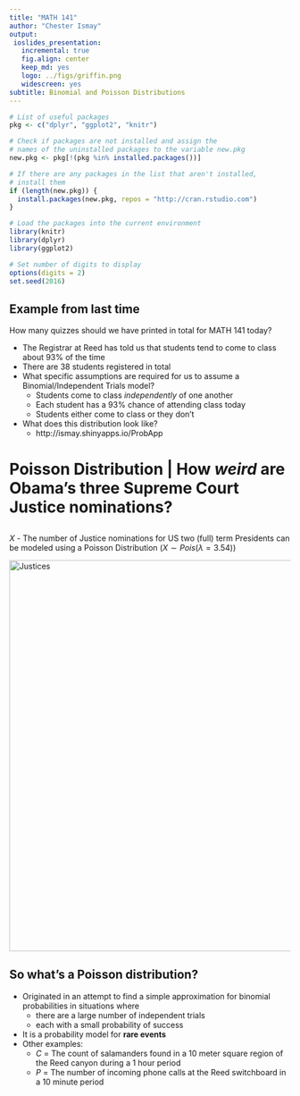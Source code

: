 ```yaml
---
title: "MATH 141"
author: "Chester Ismay"
output:
 ioslides_presentation:
   incremental: true
   fig.align: center
   keep_md: yes
   logo: ../figs/griffin.png
   widescreen: yes
subtitle: Binomial and Poisson Distributions
---
```




```r
# List of useful packages
pkg <- c("dplyr", "ggplot2", "knitr")

# Check if packages are not installed and assign the
# names of the uninstalled packages to the variable new.pkg
new.pkg <- pkg[!(pkg %in% installed.packages())]

# If there are any packages in the list that aren't installed,
# install them
if (length(new.pkg)) {
  install.packages(new.pkg, repos = "http://cran.rstudio.com")
}

# Load the packages into the current environment
library(knitr)
library(dplyr)
library(ggplot2)

# Set number of digits to display
options(digits = 2)
set.seed(2016)
```


## Example from last time {.build}

How many quizzes should we have printed in total for MATH 141 today?

- The Registrar at Reed has told us that students tend to come to class about 93% of the time
- There are 38 students registered in total
- What specific assumptions are required for us to assume a Binomial/Independent Trials model?
    - Students come to class _independently_ of one another
    - Each student has a 93% chance of attending class today
    - Students either come to class or they don't
- What does this distribution look like?
    - http://ismay.shinyapps.io/ProbApp

# Poisson Distribution | How _weird_ are Obama's three Supreme Court Justice nominations?

## {.flexbox .vcenter}

$X$ - The number of Justice nominations for US two (full) term Presidents can be modeled using a Poisson Distribution ($X \sim Pois(\lambda = 3.54)$)

<img src="../figs/justices.png" alt="Justices" width="700">

## So what's a Poisson distribution?

- Originated in an attempt to find a simple approximation for binomial probabilities in situations where
    - there are a large number of independent trials
    - each with a small probability of success
- It is a probability model for __rare events__
- Other examples:
    - $C$ = The count of salamanders found in a 10 meter square region of the Reed canyon during a 1 hour period
    - $P$ = The number of incoming phone calls at the Reed switchboard in a 10 minute period